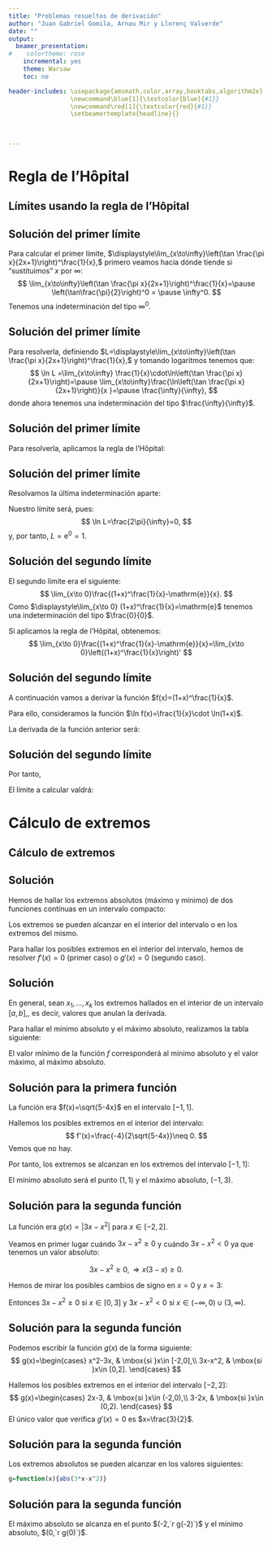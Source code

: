 ```yaml
---
title: "Problemas resueltos de derivación"
author: "Juan Gabriel Gomila, Arnau Mir y Llorenç Valverde"
date: ""
output:
  beamer_presentation:
#    colortheme: rose
    incremental: yes
    theme: Warsaw
    toc: no

header-includes: \usepackage{amsmath,color,array,booktabs,algorithm2e}
                 \newcommand\blue[1]{\textcolor{blue}{#1}}
                 \newcommand\red[1]{\textcolor{red}{#1}}
                 \setbeamertemplate{headline}{}

                 
              
---
```



# Regla de l'Hôpital

## Límites usando la regla de l'Hôpital
\begin{block}{Enunciado}
Calcular los límites siguientes:
\begin{enumerate}
\item $\displaystyle\lim_{x\to\infty}\left(\tan \frac{\pi x}{2x+1}\right)^\frac{1}{x}.$
\item $\displaystyle\lim_{x\to 0}\frac{(1+x)^\frac{1}{x}-\mathrm{e}}{x}$.
\end{enumerate}
\end{block}

## Solución del primer límite
Para calcular el primer límite, $\displaystyle\lim_{x\to\infty}\left(\tan \frac{\pi x}{2x+1}\right)^\frac{1}{x},$ primero veamos hacia dónde tiende si "sustituimos" $x$ por $\infty$:
\pause
$$
\lim_{x\to\infty}\left(\tan \frac{\pi x}{2x+1}\right)^\frac{1}{x}=\pause \left(\tan\frac{\pi}{2}\right)^0 = \pause \infty^0.
$$
\pause
Tenemos una indeterminación del tipo $\infty^0$. 

## Solución del primer límite
Para resolverla, definiendo $L=\displaystyle\lim_{x\to\infty}\left(\tan \frac{\pi x}{2x+1}\right)^\frac{1}{x},$ y tomando logaritmos tenemos que:
\pause
$$
\ln L =\lim_{x\to\infty} \frac{1}{x}\cdot\ln\left(\tan \frac{\pi x}{2x+1}\right)=\pause \lim_{x\to\infty}\frac{\ln\left(\tan \frac{\pi x}{2x+1}\right)}{x
}=\pause \frac{\infty}{\infty},
$$
\pause
donde ahora tenemos una indeterminación del tipo $\frac{\infty}{\infty}$.

## Solución del primer límite
Para resolverla, aplicamos la regla de l'Hôpital:
\pause
\begin{align*}
\ln L= & \lim_{x\to\infty}\frac{\ln\left(\tan \frac{\pi x}{2x+1}\right)}{x
} = 
\lim_{x\to\infty} \frac{\frac{1}{\cos^2 \frac{\pi x}{2x+1}}\cdot \left(\frac{\pi x}{2x+1}\right)'}{\tan \frac{\pi x}{2x+1}} \\ 
= &
\lim_{x\to\infty} \frac{\frac{1}{\cos^2 \frac{\pi x}{2x+1}}\cdot \left(\frac{\pi }{(2x+1)^2}\right)}{\tan \frac{\pi x}{2x+1}} 
= \lim_{x\to\infty}\frac{\pi}{(2x+1)^2\cdot \sin  \frac{\pi x}{2x+1}\cdot \cos  \frac{\pi x}{2x+1}} \\ = &
\lim_{x\to\infty}\frac{2\pi}{(2x+1)^2\cdot \sin  \frac{2\pi x}{2x+1}} =
\frac{2\pi}{\infty\cdot\sin \pi}=\frac{2\pi}{\infty\cdot 0}.
\end{align*}

## Solución del primer límite
Resolvamos la última indeterminación aparte:
\pause
\begin{align*}
& \lim_{x\to\infty} (2x+1)^2\cdot \sin  \frac{2\pi x}{2x+1} =  \lim_{x\to\infty} \frac{\sin  \frac{2\pi x}{2x+1}}{\frac{1}{(2x+1)^2}} = \lim_{x\to\infty}\frac{\cos  \frac{2\pi x}{2x+1}\cdot \left( \frac{2\pi x}{2x+1}\right)'}{-\frac{4}{(2x+1)^3}}\\ & =\lim_{x\to\infty}\frac{\cos  \frac{2\pi x}{2x+1}\cdot \frac{2 \pi }{(2 x+1)^2}}{-\frac{4}{(2x+1)^3}}= \lim_{x\to\infty}\frac{2\pi \cos  \frac{2\pi x}{2x+1}}{-\frac{4}{(2x+1)}}=\lim_{x\to\infty}\frac{2\pi\cdot (-1)}{0}=\infty.
\end{align*}

\pause
Nuestro límite será, pues:
$$
\ln L=\frac{2\pi}{\infty}=0,
$$
\pause
y, por tanto, $L=\mathrm{e}^0=1.$

## Solución del segundo límite
El segundo límite era el siguiente:
$$
\lim_{x\to 0}\frac{(1+x)^\frac{1}{x}-\mathrm{e}}{x}.
$$
\pause
Como $\displaystyle\lim_{x\to 0} (1+x)^\frac{1}{x}=\mathrm{e}$ tenemos una indeterminación del tipo $\frac{0}{0}$.

\pause
Si aplicamos la regla de l'Hôpital, obtenemos:
$$
\lim_{x\to 0}\frac{(1+x)^\frac{1}{x}-\mathrm{e}}{x}=\lim_{x\to 0}\left((1+x)^\frac{1}{x}\right)'
$$


## Solución del segundo límite
A continuación vamos a derivar la función $f(x)=(1+x)^\frac{1}{x}$.
\pause

Para ello, consideramos la función $\ln f(x)=\frac{1}{x}\cdot \ln(1+x)$.
\pause

La derivada de la función anterior será:
\pause
\begin{align*}
(\ln f(x))'= & \frac{f'(x)}{f(x)}=-\frac{1}{x^2}\cdot\ln (1+x)+\frac{1}{x}\cdot\frac{1}{1+x} \\ = & \frac{-(1+x)\ln(1+x)+x}{x^2 (1+x)}.
\end{align*}

## Solución del segundo límite
Por tanto,
\begin{align*}
f'(x)= & \left((1+x)^\frac{1}{x}\right)'=f(x)\cdot  \frac{-(1+x)\ln(1+x)+x}{x^2 (1+x)} \\ = & (1+x)^\frac{1}{x}\cdot \frac{-(1+x)\ln(1+x)+x}{x^2 (1+x)}.
\end{align*}
\pause

El límite a calcular valdrá:
\pause
\begin{align*}
& \lim_{x\to 0}\left((1+x)^\frac{1}{x}\right)'  =  \lim_{x\to 0}(1+x)^\frac{1}{x}\cdot \frac{-(1+x)\ln(1+x)+x}{x^2 (1+x)}\\ & = \mathrm{e}\cdot \lim_{x\to 0}\frac{-(1+x)\ln(1+x)+x}{x^2+x^3)}=  \mathrm{e}\cdot\lim_{x\to 0}\frac{-\ln(1+x)-1+1}{2x+3x^2}\\ & = \mathrm{e}\cdot\lim_{x\to 0}\frac{-\ln(1+x)}{2x+3x^2} = \mathrm{e}\cdot\lim_{x\to 0}\frac{-\frac{1}{1+x}}{2+6x}=\mathrm{e}\cdot\left(-\frac{1}{2}\right)=-\frac{\mathrm{e}}{2}.
\end{align*}

# Cálculo de extremos

## Cálculo de extremos
\begin{block}{Enunciado}
Hallar los valores máximos y mínimos de las funciones siguientes:
\begin{enumerate}
\item $f(x)=\sqrt{5-4x}$ para $x$ en el intervalo $[-1,1]$.
\item $g(x)=|3x-x^2$ para $|x|\leq 2$.
\end{enumerate}
\end{block}


## Solución
Hemos de hallar los extremos absolutos (máximo y mínimo) de dos funciones contínuas en un intervalo compacto: \pause
\begin{enumerate}
\item $[-1,1]$ en el primer caso y 
\pause 
\item $[-2,2]$ en el segundo caso.
\end{enumerate}

\pause
Los extremos se pueden alcanzar en el interior del intervalo o en los extremos del mismo. 
\pause

Para hallar los posibles extremos en el interior del intervalo, hemos de resolver $f'(x)=0$ (primer caso) o $g'(x)=0$ (segundo caso).

## Solución
En general, sean $x_1,\ldots, x_k$ los extremos hallados en el interior de un intervalo $[a,b]$,\pause, es decir, valores que anulan la derivada.

\pause
Para hallar el mínimo absoluto y el máximo absoluto, realizamos la tabla siguiente:
\begin{center}
\begin{tabular}{|c|c|c|c|c|}
$a$&$x_1$&$\cdots$&$x_k$&$b$\\\hline
$f(a)$&$f(x_1)$&$\cdots$&$f(x_k)$&$f(b)$\\\hline
\end{tabular}
\end{center}

\pause
El valor mínimo de la función $f$ corresponderá al mínimo absoluto y el valor máximo, al máximo absoluto.

## Solución para la primera función
La función era $f(x)=\sqrt{5-4x}$ en el intervalo $[-1,1]$.
\pause

Hallemos los posibles extremos en el interior del intervalo:
\pause
$$
f'(x)=\frac{-4}{2\sqrt{5-4x}}\neq 0.
$$
Vemos que no hay. 
\pause

Por tanto, los extremos se alcanzan en los extremos del intervalo $[-1,1]$:

\begin{center}
\begin{tabular}{|c|c|}
$-1$&$1$\\\hline
$f(-1)=\sqrt{9}=3$&$f(1)=\sqrt{1}=1$\\\hline
\end{tabular}
\end{center}
\pause

El mínimo absoluto será el punto $(1,1)$ y el máximo absoluto, $(-1,3)$.

## Solución para la segunda función
La función era $g(x)=|3x-x^2|$ para $x\in [-2,2]$.
\pause

Veamos en primer lugar cuándo $3x-x^2\geq 0$ y cuándo $3x-x^2<0$ ya que tenemos un valor absoluto:
\pause

$$
3x-x^2\geq 0,\Rightarrow x(3-x)\geq 0.
$$
\pause

Hemos de mirar los posibles cambios de signo en $x=0$ y $x=3$:
\pause
\begin{center}
\begin{tabular}{ccccccc}
$-\infty$ & & $0$ & & $3$ & & $\infty$\\\hline
& $-$ & & $+$ & & $-$ & \\\hline
\end{tabular}
\end{center}
\pause

Entonces $3x-x^2\geq 0$ si $x\in [0,3]$ y $3x-x^2<0$ si $x\in (-\infty,0)\cup (3,\infty)$.

## Solución para la segunda función
Podemos escribir la función $g(x)$ de la forma siguiente:
\pause
$$
g(x)=\begin{cases}
x^2-3x, & \mbox{si }x\in [-2,0],\\
3x-x^2, & \mbox{si }x\in [0,2].
\end{cases}
$$
\pause

Hallemos los posibles extremos en el interior del intervalo $[-2,2]$:
$$
g(x)=\begin{cases}
2x-3, & \mbox{si }x\in (-2,0),\\
3-2x, & \mbox{si }x\in (0,2).
\end{cases}
$$
\pause
El único valor que verifica $g'(x)=0$ es $x=\frac{3}{2}$.


## Solución para la segunda función
Los extremos absolutos se pueden alcanzar en los valores siguientes:
\pause
\begin{itemize}
\item $x=-2$, por ser extremo del intervalo,
\pause
\item $x=0$, porque la función $g$ no es derivable en $x=0$ y hay que considerarlo,
\pause
\item $x=\frac{3}{2}$, porque está en el interior del intervalo y anula la derivada y,
\item $x=2$, por ser extremo del intervalo.
\end{itemize}

```r
g=function(x){abs(3*x-x^2)}
```

## Solución para la segunda función
\begin{center}
\begin{tabular}{|c|c|c|c|}
$-2$&$0$&$\frac{3}{2}$&$2$\\\hline
$g(-2)=`r g(-2)`$&$g(0)=`r g(0)`$&$g\left(\frac{3}{2}\right)=\frac{9}{4}=`r g(3/2)`$&$g(2)=`r g(2)`$\\\hline
\end{tabular}
\end{center}
\pause

El máximo absoluto se alcanza en el punto $(-2,`r g(-2)`)$ y el mínimo absoluto, $(0,`r g(0)`)$.